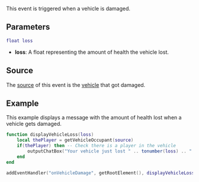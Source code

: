  
{{Server event}}
This event is triggered when a vehicle is damaged.

==Parameters== 
<syntaxhighlight lang="lua">
float loss
</syntaxhighlight> 

*'''loss''': A float representing the amount of health the vehicle lost.

==Source==
The [[/event_system#Event_source.md|source]] of this event is the [[/vehicle.md|vehicle]] that got damaged.

==Example== 
This example displays a message with the amount of health lost when a vehicle gets damaged. 
<syntaxhighlight lang="lua">
function displayVehicleLoss(loss)
    local thePlayer = getVehicleOccupant(source)
    if(thePlayer) then -- Check there is a player in the vehicle
        outputChatBox("Your vehicle just lost " .. tonumber(loss) .. " health.", thePlayer) -- Display the message
    end
end

addEventHandler("onVehicleDamage", getRootElement(), displayVehicleLoss)
</syntaxhighlight>

{{See also/Server event|Vehicle events}}